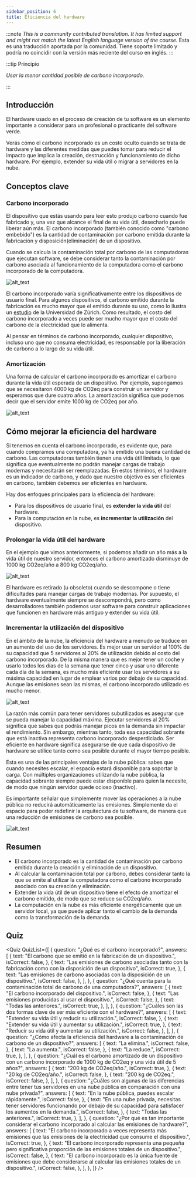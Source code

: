 ```yaml
---
sidebar_position: 6
title: Eficiencia del hardware
---
```



:::note
*This is a community contributed translation. It has limited support and might not match the latest English language version of the course.* Esta es una traducción aportada por la comunidad. Tiene soporte limitado y podría no coincidir con la versión más reciente del curso en inglés.
:::

:::tip Principio

_Usar la menor cantidad posible de carbono incorporado._

:::

## Introducción

El hardware usado en el proceso de creación de tu software es un elemento importante a considerar para un profesional o practicante del software verde.

Verás cómo el carbono incorporado es un costo oculto cuando se trata de hardware y las diferentes medidas que puedes tomar para reducir el impacto que implica la creación, destrucción y funcionamiento de dicho hardware. Por ejemplo, extender su vida útil o migrar a servidores en la nube.

## Conceptos clave

### Carbono incorporado

El dispositivo que estás usando para leer esto produjo carbono cuando fue fabricado y, una vez que alcance el final de su vida útil, desecharlo puede liberar aún más. El carbono incorporado (también conocido como "carbono embebido") es la cantidad de contaminación por carbono emitida durante la fabricación y disposición(eliminación) de un dispositivo.

Cuando se calcula la contaminación total por carbono de las computadoras que ejecutan software, se debe considerar tanto la contaminación por carbono asociada al funcionamiento de la computadora como el carbono incorporado de la computadora.

![alt_text](./images/17_embodioed_carbon.png "image_tooltip")

El carbono incorporado varía significativamente entre los dispositivos de usuario  final. Para algunos dispositivos, el carbono emitido durante la fabricación es mucho mayor que el emitido durante su uso, como lo ilustra un [estudio](https://www.ifi.uzh.ch/dam/jcr:fa4e956e-7a53-4038-98a5-00e09e2f4303/Study_Digitalization_Climate_Protection_Summary_Oct2017.pdf) de la Universidad de Zúrich. Como resultado, el costo del carbono incorporado a veces puede ser mucho mayor que el costo del carbono de la electricidad que lo alimenta.

Al pensar en términos de carbono incorporado, cualquier dispositivo, incluso uno que no consuma electricidad, es responsable por la liberación de carbono a lo largo de su vida útil.

### Amortización

Una forma de calcular el carbono incorporado es amortizar el carbono durante la vida útil esperada de un dispositivo. Por ejemplo, supongamos que se necesitaron 4000 kg de CO2eq para construir un servidor y esperamos que dure cuatro años. La amortización significa que podemos decir que el servidor emite 1000 kg de CO2eq por año.

![alt_text](./images/18_amortization.png "image_tooltip")

## Cómo mejorar la eficiencia del hardware

Si tenemos en cuenta el carbono incorporado, es evidente que, para cuando compramos una computadora, ya ha emitido una buena cantidad de carbono. Las computadoras también tienen una vida útil limitada, lo que significa que eventualmente no podrán manejar cargas de trabajo modernas y necesitarán ser reemplazadas. En estos términos, el hardware es un indicador de carbono, y dado que nuestro objetivo es ser eficientes en carbono, también debemos ser eficientes en hardware.

Hay dos enfoques principales para la eficiencia del hardware:

- Para los dispositivos de usuario final, es **extender la vida útil** del hardware.
- Para la computación en la nube, es **incrementar la utilización** del dispositivo.

### Prolongar la vida útil del hardware

En el ejemplo que vimos anteriormente, si podemos añadir un año más a la vida útil de nuestro servidor, entonces el carbono amortizado disminuye de 1000 kg CO2eq/año a 800 kg CO2eq/año.

![alt_text](./images/19_lifespan.png "image_tooltip")

El hardware es retirado (u obsoleto) cuando se descompone o tiene dificultades para manejar cargas de trabajo modernas. Por supuesto, el hardware eventualmente siempre se descompondrá, pero como desarrolladores también podemos usar software para construir aplicaciones que funcionen en hardware más antiguo y extender su vida útil.

### Incrementar la utilización del dispositivo

En el ámbito de la nube, la eficiencia del hardware a menudo se traduce en un aumento del uso de los servidores. Es mejor usar un servidor al 100% de su capacidad que 5 servidores al 20% de utilización debido al costo del carbono incorporado. De la misma manera que es mejor tener un coche y usarlo todos los días de la semana que tener cinco y usar uno diferente cada día de la semana, es mucho más eficiente usar los servidores a su máxima capacidad en lugar de emplear varios por debajo de su capacidad. Aunque las emisiones sean las mismas, el carbono incorporado utilizado es mucho menor.

![alt_text](./images/20_increasing_utilization.png "image_tooltip")

La razón más común para tener servidores subutilizados es asegurar que se pueda manejar la capacidad máxima. Ejecutar servidores al 20% significa que sabes que podrás manejar picos en la demanda sin impactar el rendimiento. Sin embargo, mientras tanto, toda esa capacidad sobrante que está inactiva representa carbono incorporado desperdiciado. Ser eficiente en hardware significa asegurarse de que cada dispositivo de hardware se utilice tanto como sea posible durante el mayor tiempo posible.

Esta es una de las principales ventajas de la nube pública: sabes que cuando necesites escalar, el espacio estará disponible para soportar la carga. Con múltiples organizaciones utilizando la nube pública, la capacidad sobrante siempre puede estar disponible para quien la necesite, de modo que ningún servidor quede ocioso (inactivo).

Es importante señalar que simplemente mover las operaciones a la nube pública no reducirá automáticamente las emisiones. Simplemente da el espacio para poder redefinir la arquitectura de tu software, de manera que una reducción de emisiones de carbono sea posible.

![alt_text](./images/21_private_vs_public_cloud.png "image_tooltip")

## Resumen

- El carbono incorporado es la cantidad de contaminación por carbono emitida durante la creación y eliminación de un dispositivo.
- Al calcular la contaminación total por carbono, debes considerar tanto la que se emite al utilizar la computadora como el carbono incorporado asociado con su creación y eliminación.
- Extender la vida útil de un dispositivo tiene el efecto de amortizar el carbono emitido, de modo que se reduce su CO2eq/año.
- La computación en la nube es más eficiente energéticamente que un servidor local, ya que puede aplicar tanto el cambio de la demanda como la transformación de la demanda.

## Quiz

<Quiz
  QuizList={[
    {
      question: "¿Qué es el carbono incorporado?",
      answers: [
        {
          text: "El carbono que se emitió en la fabricación de un dispositivo.",
          isCorrect: false,
        },
        {
          text: "Las emisiones de carbono asociadas tanto con la fabricación como con la disposición de un dispositivo",
          isCorrect: true,
        },
        {
          text: "Las emisiones de carbono asociadas con la disposición de un dispositivo.",
          isCorrect: false,
        },
      ],
    },
    {
      question: "¿Qué cuenta para la contaminación total de carbono de una computadora?",
      answers: [
        {
          text: "El carbono incorporado del dispositivo.",
          isCorrect: false,
        },
        {
          text: "Las emisiones producidas al usar el dispositivo.",
          isCorrect: false,
        },
        {
          text: "Todas las anteriores.",
          isCorrect: true,
        },
      ],
    },
    {
      question: "¿Cuáles son las dos formas clave de ser más eficiente con el hardware?",
      answers: [
        {
          text: "Extender su vida útil y reducir su utilización.",
          isCorrect: false,
        },
        {
          text: "Extender su vida útil y aumentar su utilización.",
          isCorrect: true,
        },
        {
          text: "Reducir su vida útil y aumentar su utilización.",
          isCorrect: false,
        },
      ],
    },
    {
      question: "¿Cómo afecta la eficiencia del hardware a la contaminación de carbono de un dispositivo?",
      answers: [
        {
          text: "La elimina.",
          isCorrect: false,
        },
        {
          text: "La aumenta.",
          isCorrect: false,
        },
        {
          text: "La reduce.",
          isCorrect: true,
        },
      ],
    },
    {
      question: "¿Cuál es el carbono amortizado de un dispositivo con un carbono incorporado de 1000 kg de CO2eq y una vida útil de 5 años?",
      answers: [
        {
          text: "200 kg de CO2eq/año.",
          isCorrect: true,
        },
        {
          text: "20 kg de CO2eq/año.",
          isCorrect: false,
        },
        {
          text: "200 kg de CO2eq.",
          isCorrect: false,
        },
      ],
    },
    {
      question: "¿Cuáles son algunas de las diferencias entre tener tus servidores en una nube pública en comparación con una nube privada?",
      answers: [
        {
          text: "En la nube pública, puedes escalar rápidamente.",
          isCorrect: false,
        },
        {
          text: "En una nube privada, necesitas tener servidores funcionando por debajo de su capacidad para satisfacer los aumentos en la demanda.",
          isCorrect: false,
        },
        {
          text: "Todas las anteriores.",
          isCorrect: true,
        },
      ],
    },
    {
      question: "¿Por qué es tan importante considerar el carbono incorporado al calcular las emisiones de hardware?",
      answers: [
        {
          text: "El carbono incorporado a veces representa más emisiones que las emisiones de la electricidad que consume el dispositivo.",
          isCorrect: true,
        },
        {
          text: "El carbono incorporado representa una pequeña pero significativa proporción de las emisiones totales de un dispositivo.",
          isCorrect: false,
        },
        {
          text: "El carbono incorporado es la única fuente de emisiones que debe considerarse al calcular las emisiones totales de un dispositivo.",
          isCorrect: false,
        },
      ],
    },
  ]}
/>
